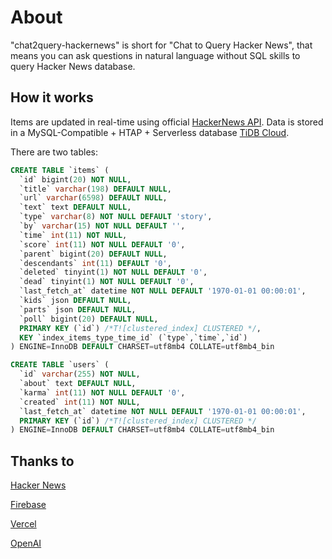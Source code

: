
# About

"chat2query-hackernews" is short for "Chat to Query Hacker News", that means you can ask questions in natural language without SQL skills to query Hacker News database.

## How it works
Items are updated in real-time using official [HackerNews API](https://github.com/HackerNews/API). Data is stored in a MySQL-Compatible + HTAP + Serverless  database [TiDB Cloud](https://tidbcloud.com/channel?utm_source=chat2query-hackernews&utm_medium=referral).

There are two tables:

```sql
CREATE TABLE `items` (
  `id` bigint(20) NOT NULL,
  `title` varchar(198) DEFAULT NULL,
  `url` varchar(6598) DEFAULT NULL,
  `text` text DEFAULT NULL,
  `type` varchar(8) NOT NULL DEFAULT 'story',
  `by` varchar(15) NOT NULL DEFAULT '',
  `time` int(11) NOT NULL,
  `score` int(11) NOT NULL DEFAULT '0',
  `parent` bigint(20) DEFAULT NULL,
  `descendants` int(11) DEFAULT '0',
  `deleted` tinyint(1) NOT NULL DEFAULT '0',
  `dead` tinyint(1) NOT NULL DEFAULT '0',
  `last_fetch_at` datetime NOT NULL DEFAULT '1970-01-01 00:00:01',
  `kids` json DEFAULT NULL,
  `parts` json DEFAULT NULL,
  `poll` bigint(20) DEFAULT NULL,
  PRIMARY KEY (`id`) /*T![clustered_index] CLUSTERED */,
  KEY `index_items_type_time_id` (`type`,`time`,`id`)
) ENGINE=InnoDB DEFAULT CHARSET=utf8mb4 COLLATE=utf8mb4_bin
```

```sql
CREATE TABLE `users` (
  `id` varchar(255) NOT NULL,
  `about` text DEFAULT NULL,
  `karma` int(11) NOT NULL DEFAULT '0',
  `created` int(11) NOT NULL,
  `last_fetch_at` datetime NOT NULL DEFAULT '1970-01-01 00:00:01',
  PRIMARY KEY (`id`) /*T![clustered_index] CLUSTERED */
) ENGINE=InnoDB DEFAULT CHARSET=utf8mb4 COLLATE=utf8mb4_bin
```

## Thanks to
[Hacker News](https://news.ycombinator.com/)

[Firebase](https://www.firebase.com/)

[Vercel](https://vercel.com/)

[OpenAI](https://openai.com/)


